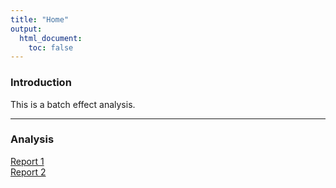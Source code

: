 ```yaml
---
title: "Home"
output:
  html_document:
    toc: false
---
```


### Introduction

This is a batch effect analysis.

---

### Analysis

[Report 1](batch-effect-1.html)  
[Report 2](batch-effect-2.html)


